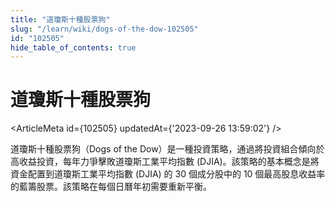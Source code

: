 ```yaml
---
title: "道瓊斯十種股票狗"
slug: "/learn/wiki/dogs-of-the-dow-102505"
id: "102505"
hide_table_of_contents: true
---
```



# 道瓊斯十種股票狗

<ArticleMeta id={102505} updatedAt={'2023-09-26 13:59:02'} />
<div className='border-solid border-b border-t-0 my-4 border-[var(--ifm-color-gray-300)]' />

道瓊斯十種股票狗（Dogs of the Dow）是一種投資策略，通過將投資組合傾向於高收益投資，每年力爭擊敗道瓊斯工業平均指數 (DJIA)。該策略的基本概念是將資金配置到道瓊斯工業平均指數 (DJIA) 的 30 個成分股中的 10 個最高股息收益率的藍籌股票。該策略在每個日曆年初需要重新平衡。
